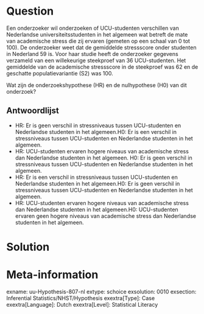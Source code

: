 Question
========
  
Een onderzoeker wil onderzoeken of UCU-studenten verschillen van Nederlandse universiteitsstudenten in het algemeen wat betreft de mate van academische stress die zij ervaren (gemeten op een schaal van 0 tot 100). De onderzoeker weet dat de gemiddelde stressscore onder studenten in Nederland 59 is. Voor haar studie heeft de onderzoeker gegevens verzameld van een willekeurige steekproef van 36 UCU-studenten. Het gemiddelde van de academische stressscore in de steekproef was 62 en de geschatte populatievariantie (S2) was 100.


Wat zijn de onderzoekshypothese (HR) en de nulhypothese (H0) van dit onderzoek?

  
Antwoordlijst
----------
* HR: Er is geen verschil in stressniveaus tussen UCU-studenten en Nederlandse studenten in het algemeen.H0: Er is een verschil in stressniveaus tussen UCU-studenten en Nederlandse studenten in het algemeen.
* HR: UCU-studenten ervaren hogere niveaus van academische stress dan Nederlandse studenten in het algemeen. H0: Er is geen verschil in stressniveaus tussen UCU-studenten en Nederlandse studenten in het algemeen.
* HR: Er is een verschil in stressniveaus tussen UCU-studenten en Nederlandse studenten in het algemeen.H0: Er is geen verschil in stressniveaus tussen UCU-studenten en Nederlandse studenten in het algemeen.
* HR: UCU-studenten ervaren hogere niveaus van academische stress dan Nederlandse studenten in het algemeen.H0: UCU-studenten ervaren geen hogere niveaus van academische stress dan Nederlandse studenten in het algemeen.


Solution
========

Meta-information
================
exname: uu-Hypothesis-807-nl
extype: schoice
exsolution: 0010
exsection: Inferential Statistics/NHST/Hypothesis
exextra[Type]: Case
exextra[Language]: Dutch
exextra[Level]: Statistical Literacy
